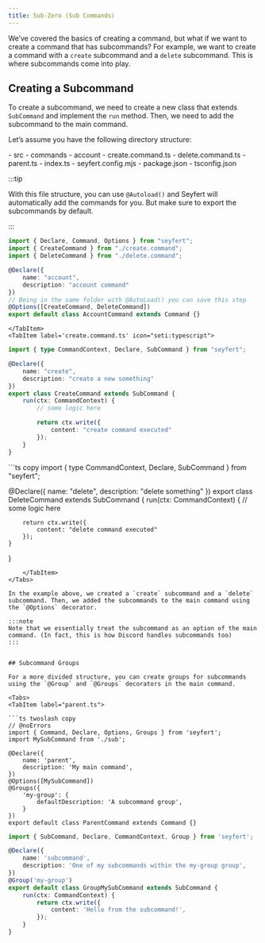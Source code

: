 ```yaml
---
title: Sub-Zero (Sub Commands)
---
```



We’ve covered the basics of creating a command, but what if we want to create a command that has subcommands? For example, we want to create a command with a `create` subcommand and a `delete` subcommand. This is where subcommands come into play.

## Creating a Subcommand

To create a subcommand, we need to create a new class that extends `SubCommand` and implement the `run` method. Then, we need to add the subcommand to the main command.

Let’s assume you have the following directory structure:

<FileTree>
- src
 - commands
	- account
	 	- create.command.ts
	 	- delete.command.ts
	 	- parent.ts
 - index.ts
- seyfert.config.mjs
- package.json
- tsconfig.json
</FileTree>

<Tabs>
	<TabItem label='parent.ts' icon="seti:typescript">

:::tip

With this file structure, you can use `@Autoload()` and Seyfert will automatically add the commands for you.
But make sure to export the subcommands by default.

:::


```ts copy
import { Declare, Command, Options } from "seyfert";
import { CreateCommand } from "./create.command";
import { DeleteCommand } from "./delete.command";

@Declare({
	name: "account",
	description: "account command"
})
// Being in the same folder with @AutoLoad() you can save this step
@Options([CreateCommand, DeleteCommand])
export default class AccountCommand extends Command {}

```
	</TabItem>
	<TabItem label='create.command.ts' icon="seti:typescript">
	
```ts copy
import { type CommandContext, Declare, SubCommand } from "seyfert";

@Declare({
	name: "create",
	description: "create a new something"
})
export class CreateCommand extends SubCommand {
	run(ctx: CommandContext) {
		// some logic here

		return ctx.write({
			content: "create command executed"
		});
	}
}
```
</TabItem>
<TabItem label='delete.command.ts' icon="seti:typescript">
```ts copy
import { type CommandContext, Declare, SubCommand } from "seyfert";

@Declare({
	name: "delete",
	description: "delete something"
})
export class DeleteCommand extends SubCommand {
	run(ctx: CommandContext) {
		// some logic here

		return ctx.write({
			content: "delete command executed"
		});
	}
}
```
	</TabItem>
</Tabs>

In the example above, we created a `create` subcommand and a `delete` subcommand. Then, we added the subcommands to the main command using the `@Options` decorator.

:::note
Note that we essentially treat the subcommand as an option of the main command. (In fact, this is how Discord handles subcommands too)
:::


## Subcommand Groups  

For a more divided structure, you can create groups for subcommands using the `@Group` and `@Groups` decorators in the main command.

<Tabs>
<TabItem label="parent.ts">

```ts twoslash copy
// @noErrors
import { Command, Declare, Options, Groups } from 'seyfert';
import MySubCommand from './sub';

@Declare({
    name: 'parent',
    description: 'My main command',
})
@Options([MySubCommand])
@Groups({
    'my-group': {
        defaultDescription: 'A subcommand group',
    }
})
export default class ParentCommand extends Command {}
```
</TabItem>

<TabItem label="mygroup-sub.ts">

```ts twoslash
import { SubCommand, Declare, CommandContext, Group } from 'seyfert';

@Declare({
    name: 'subcommand',
    description: 'One of my subcommands within the my-group group',
})
@Group('my-group')
export default class GroupMySubCommand extends SubCommand {
    run(ctx: CommandContext) {
        return ctx.write({
            content: 'Hello from the subcommand!',
        });
    }
}
```
</TabItem>
</Tabs>